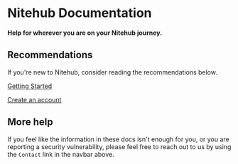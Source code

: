 # Nitehub Documentation

**Help for wherever you are on your Nitehub journey.**

## Recommendations

If you're new to Nitehub, consider reading the recommendations below.

[Getting Started](/getting-started)

[Create an account](/account-create)

## More help

If you feel like the information in these docs isn't enough for you, or you are reporting a security vulnerability, please feel free to reach out to us by using the `Contact` link in the navbar above.

